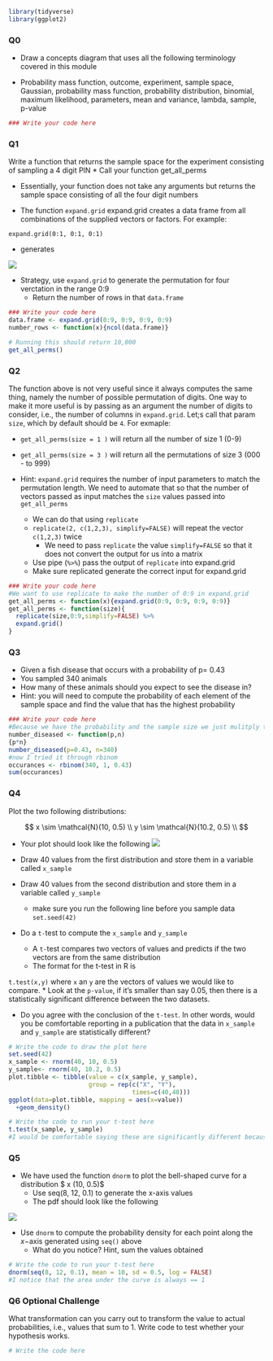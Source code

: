 ```r
library(tidyverse)
library(ggplot2)
```

### Q0

* Draw a concepts diagram that uses all the following terminology covered in this module

* Probability mass function, outcome, experiment, sample space, Gaussian, probability mass function, probability distribution, binomial, maximum likelihood, parameters, mean and variance, lambda, sample, p-value

```r
### Write your code here

```

###  Q1
Write a function that returns the sample space for the experiment consisting of sampling a 4 digit PIN
  * Call your function get_all_perms

  * Essentially, your function does not take any arguments but returns the sample space consisting of all the four digit numbers
   
  * The function `expand.grid` expand.grid creates a data frame from all combinations of the supplied vectors or factors. For example:
 
  ```expand.grid(0:1, 0:1, 0:1)```

* generates  

![](https://www.dropbox.com/s/cnlt4fg8rxd01d6/expand.grid.png?dl=1)
 

* Strategy, use `expand.grid` to generate the permutation for four verctation in the range 0:9
  * Return the number of rows in that `data.frame`

  

```r
### Write your code here
data.frame <- expand.grid(0:9, 0:9, 0:9, 0:9)
number_rows <- function(x){ncol(data.frame)}
```

```r
# Running this should return 10,000
get_all_perms()
```

###  Q2

The function above is not very useful since it always computes the same thing, namely the number of possible permutation of digits. One way to make it more useful is by passing as an argument the number of digits to consider, i.e., the number of columns in `expand.grid`. Let;s call that param `size`, which by default should be `4`. For exmaple:

*  `get_all_perms(size = 1 )` will return all the number of size 1 (0-9)
*  `get_all_perms(size = 3 )` will return all the permutations of size 3 (000 - to 999)


* Hint: `expand.grid` requires the number of input parameters to match the permutation length. We need to automate that so that the number of vectors passed as input matches the `size` values passed into `get_all_perms`
  * We can do that using `replicate`
  * `replicate(2, c(1,2,3), simplify=FALSE)` will repeat the vector `c(1,2,3)` twice
    * We need to pass `replicate` the value `simplify=FALSE` so that it does not convert the output for us into a matrix
  * Use pipe (`%>%`) pass the output of `replicate` into expand.grid
  * Make sure replicated generate the correct input for expand.grid
  

```r
### Write your code here
#We want to use replicate to make the number of 0:9 in expand.grid
get_all_perms <- function(x){expand.grid(0:9, 0:9, 0:9, 0:9)}
get_all_perms <- function(size){
  replicate(size,0:9,simplify=FALSE) %>%
  expand.grid()
}
```

###  Q3

* Given a fish disease that occurs with a probability of p= 0.43
* You sampled 340 animals
* How many of these animals should you expect to see the disease in?
* Hint: you will need to compute the probability of each element of the sample space and find the value that has the highest probability

```r
### Write your code here
#Because we have the probability and the sample size we just mulitply these numbers together
number_diseased <- function(p,n)
{p*n}
number_diseased(p=0.43, n=340)
#now I tried it through rbinom
occurances <- rbinom(340, 1, 0.43)
sum(occurances)
```

### Q4
Plot the two following distributions:

$$
x \sim \mathcal{N}(10, 0.5) \\
y \sim \mathcal{N}(10.2, 0.5) \\
$$

* Your plot should look like the following
![](https://www.dropbox.com/s/psrjtl6abjla7z5/sample_gaussian_plot.png?dl=1)


* Draw 40 values from the first distribution and store them in a variable called `x_sample`
* Draw 40 values from the second distribution and store them in a variable called `y_sample`
  * make sure you run the following line before you sample data
  ```set.seed(42)```
 
* Do a `t-`test to compute the `x_sample` and `y_sample`
  * A `t-`test compares two vectors of values and predicts if the two vectors are from the same distribution
  * The format for the t-test in R is
 
 `t.test(x,y)` where `x` an `y` are the vectors of values we would like to compare.
  * Look at the `p-value`, if it's smaller than say 0.05, then there is a statistically significant difference between the two datasets.

* Do you agree with the conclusion of the `t-test`. In other words, would you be comfortable reporting in a publication that the data in `x_sample` and `y_sample` are statistically different?

```r
# Write the code to draw the plot here
set.seed(42)
x_sample <- rnorm(40, 10, 0.5)
y_sample<- rnorm(40, 10.2, 0.5)
plot.tibble <- tibble(value = c(x_sample, y_sample),
                      group = rep(c("X", "Y"), 
                                  times=c(40,40)))
ggplot(data=plot.tibble, mapping = aes(x=value))
  +geom_density()
```

```r
# Write the code to run your t-test here
t.test(x_sample, y_sample)
#I would be comfortable saying these are significantly different because my p value is 0.03486
```

### Q5

* We have used the function `dnorm` to plot the bell-shaped curve for a distribution $ x \sim \mathcal{N}(10, 0.5)$
  * Use seq(8, 12, 0.1) to generate the x-axis values
  * The pdf should look like the following

![](https://www.dropbox.com/s/jl2c2atpkxze7ev/sample_pdf_sum_question.png?dl=1)

* Use `dnorm` to compute the probability density for each point along the $x-$axis generated using `seq()` above
  * What do you notice? Hint, sum the values obtained
  

```r
# Write the code to run your t-test here
dnorm(seq(8, 12, 0.1), mean = 10, sd = 0.5, log = FALSE)
#I notice that the area under the curve is always == 1
```

### Q6 Optional Challenge

What transformation can you carry out to transform the value to actual probabilities, i.e., values that sum to 1.  Write code to test whether your hypothesis works.

```r
# Write the code here
```

